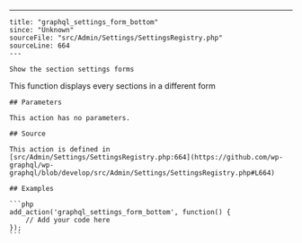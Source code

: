 ---
    title: "graphql_settings_form_bottom"
    since: "Unknown"
    sourceFile: "src/Admin/Settings/SettingsRegistry.php"
    sourceLine: 664
    ---
    
    Show the section settings forms
This function displays every sections in a different form
    
    ## Parameters
    
    This action has no parameters.
    
    ## Source

    This action is defined in [src/Admin/Settings/SettingsRegistry.php:664](https://github.com/wp-graphql/wp-graphql/blob/develop/src/Admin/Settings/SettingsRegistry.php#L664)

    ## Examples

    ```php
    add_action('graphql_settings_form_bottom', function() {
        // Add your code here
    });
    ```
    